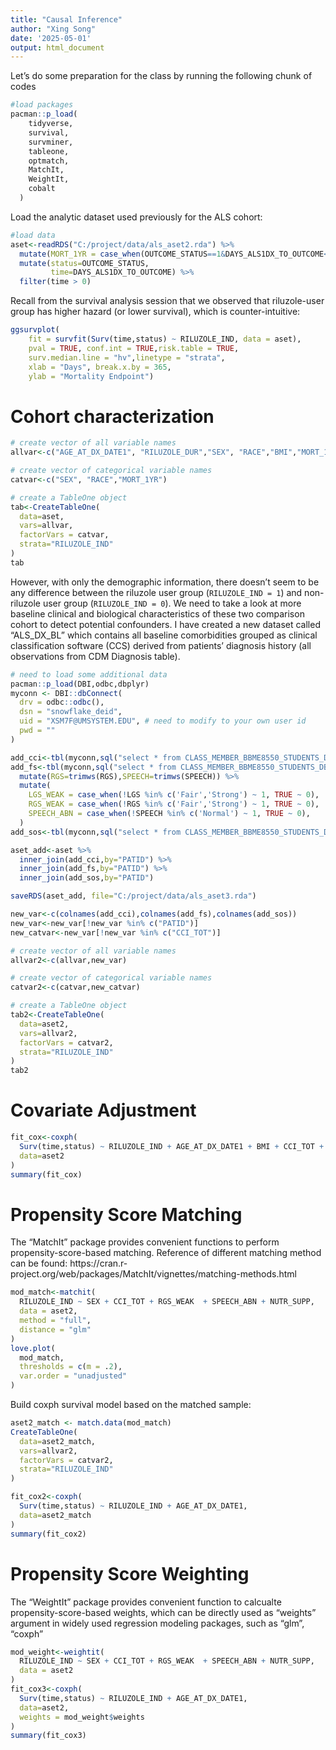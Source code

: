 ```yaml
---
title: "Causal Inference"
author: "Xing Song"
date: '2025-05-01'
output: html_document
---
```


Let's do some preparation for the class by running the following chunk of codes

```r
#load packages
pacman::p_load(
    tidyverse,
    survival,
    survminer,
    tableone,
    optmatch,
    MatchIt,
    WeightIt,
    cobalt
  )
```

Load the analytic dataset used previously for the ALS cohort:  

```r
#load data
aset<-readRDS("C:/project/data/als_aset2.rda") %>%
  mutate(MORT_1YR = case_when(OUTCOME_STATUS==1&DAYS_ALS1DX_TO_OUTCOME<=365~1,TRUE~0)) %>%
  mutate(status=OUTCOME_STATUS,
         time=DAYS_ALS1DX_TO_OUTCOME) %>%
  filter(time > 0)
```


Recall from the survival analysis session that we observed that riluzole-user group has higher hazard (or lower survival), which is counter-intuitive: 

```r
ggsurvplot(
    fit = survfit(Surv(time,status) ~ RILUZOLE_IND, data = aset),
    pval = TRUE, conf.int = TRUE,risk.table = TRUE,
    surv.median.line = "hv",linetype = "strata", 
    xlab = "Days", break.x.by = 365,
    ylab = "Mortality Endpoint")
```


# Cohort characterization

```r
# create vector of all variable names
allvar<-c("AGE_AT_DX_DATE1", "RILUZOLE_DUR","SEX", "RACE","BMI","MORT_1YR")

# create vector of categorical variable names
catvar<-c("SEX", "RACE","MORT_1YR")

# create a TableOne object
tab<-CreateTableOne(
  data=aset,
  vars=allvar,
  factorVars = catvar,
  strata="RILUZOLE_IND"
)
tab
```

However, with only the demographic information, there doesn't seem to be any difference between the riluzole user group (`RILUZOLE_IND = 1`) and non-riluzole user group (`RILUZOLE_IND = 0`). We need to take a look at more baseline clinical and biological characteristics of these two comparison cohort to detect potential confounders. I have created a new dataset called "ALS_DX_BL" which contains all baseline comorbidities grouped as  clinical classification software (CCS) derived from patients' diagnosis history (all observations from CDM Diagnosis table). 

```r
# need to load some additional data
pacman::p_load(DBI,odbc,dbplyr)
myconn <- DBI::dbConnect(
  drv = odbc::odbc(),
  dsn = "snowflake_deid",
  uid = "XSM7F@UMSYSTEM.EDU", # need to modify to your own user id
  pwd = ""
)

add_cci<-tbl(myconn,sql("select * from CLASS_MEMBER_BBME8550_STUDENTS_DB.PUBLIC.ALS_BL_CCI")) %>% collect
add_fs<-tbl(myconn,sql("select * from CLASS_MEMBER_BBME8550_STUDENTS_DB.PUBLIC.ALS_BL_FS")) %>% collect %>% 
  mutate(RGS=trimws(RGS),SPEECH=trimws(SPEECH)) %>%
  mutate(
    LGS_WEAK = case_when(!LGS %in% c('Fair','Strong') ~ 1, TRUE ~ 0),
    RGS_WEAK = case_when(!RGS %in% c('Fair','Strong') ~ 1, TRUE ~ 0),
    SPEECH_ABN = case_when(!SPEECH %in% c('Normal') ~ 1, TRUE ~ 0),
  )
add_sos<-tbl(myconn,sql("select * from CLASS_MEMBER_BBME8550_STUDENTS_DB.PUBLIC.ALS_BL_SOS")) %>% collect

aset_add<-aset %>%
  inner_join(add_cci,by="PATID") %>%
  inner_join(add_fs,by="PATID") %>%
  inner_join(add_sos,by="PATID")

saveRDS(aset_add, file="C:/project/data/als_aset3.rda")
```


```r
new_var<-c(colnames(add_cci),colnames(add_fs),colnames(add_sos))
new_var<-new_var[!new_var %in% c("PATID")]
new_catvar<-new_var[!new_var %in% c("CCI_TOT")]

# create vector of all variable names
allvar2<-c(allvar,new_var)

# create vector of categorical variable names
catvar2<-c(catvar,new_catvar)

# create a TableOne object
tab2<-CreateTableOne(
  data=aset2,
  vars=allvar2,
  factorVars = catvar2,
  strata="RILUZOLE_IND"
)
tab2
```


# Covariate Adjustment

```r
fit_cox<-coxph(
  Surv(time,status) ~ RILUZOLE_IND + AGE_AT_DX_DATE1 + BMI + CCI_TOT + RGS_WEAK  + SPEECH_ABN + NUTR_SUPP,
  data=aset2
)
summary(fit_cox)
```


# Propensity Score Matching

The "MatchIt" package provides convenient functions to perform propensity-score-based matching. Reference of different matching method can be found: https://cran.r-project.org/web/packages/MatchIt/vignettes/matching-methods.html    

```r
mod_match<-matchit(
  RILUZOLE_IND ~ SEX + CCI_TOT + RGS_WEAK  + SPEECH_ABN + NUTR_SUPP, 
  data = aset2,
  method = "full", 
  distance = "glm"
)
love.plot(
  mod_match, 
  thresholds = c(m = .2), 
  var.order = "unadjusted"
)
```

Build coxph survival model based on the matched sample: 

```r
aset2_match <- match.data(mod_match)
CreateTableOne(
  data=aset2_match,
  vars=allvar2,
  factorVars = catvar2,
  strata="RILUZOLE_IND"
)

fit_cox2<-coxph(
  Surv(time,status) ~ RILUZOLE_IND + AGE_AT_DX_DATE1,
  data=aset2_match
)
summary(fit_cox2)
```

# Propensity Score Weighting 

The "WeightIt" package provides convenient function to calcualte propensity-score-based weights, which can be directly used as "weights" argument in widely used regression modeling packages, such as "glm", "coxph"

```r
mod_weight<-weightit(
  RILUZOLE_IND ~ SEX + CCI_TOT + RGS_WEAK  + SPEECH_ABN + NUTR_SUPP, 
  data = aset2
)
fit_cox3<-coxph(
  Surv(time,status) ~ RILUZOLE_IND + AGE_AT_DX_DATE1,
  data=aset2,
  weights = mod_weight$weights
)
summary(fit_cox3)
```

